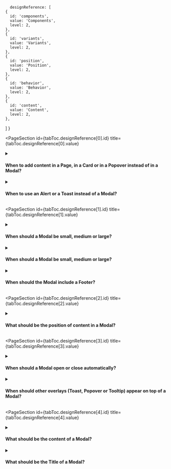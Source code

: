 
      designReference: [
    {
      id: 'components',
      value: 'Components',
      level: 2,
    },
    {
      id: 'variants',
      value: 'Variants',
      level: 2,
    },
    {
      id: 'position',
      value: 'Position',
      level: 2,
    },
    {
      id: 'behavior',
      value: 'Behavior',
      level: 2,
    },
    {
      id: 'content',
      value: 'Content',
      level: 2,
    },
  ]
}

<PageSection
  id={tabToc.designReference[0].id}
  title={tabToc.designReference[0].value}
>

<details>
  <summary><h4>When to add content in a Page, in a Card or in a Popover instead of in a Modal?</h4></summary>
  <div>
    <ul>
        <li>Add content in the Page itself or in a Card when it's always essential for the main job.</li>
        <li>Add content in a Popover when there isn't a lot of content, when it isn't essential for the main job, when it makes sense to keep the Page content visible for comparison, and the trigger that opens it isn't inside a Menu.</li>
    </ul>
  </div>
</details>

<details>
  <summary><h4>When to use an Alert or a Toast instead of a Modal?</h4></summary>
  <div>
    <ul>
        <li>Choose an Alert to notify the merchant and call attention to an information without interrupting the flow. An Alert must load at the same time as the page, it can't appear afterwards.</li>
        <li>Choose a Toast to give brief feedback on ordinary actions that don't require the merchants' exclusive attention. A Toast can appear at any time, such as for actions occurring in the background.</li>
    </ul>
  </div>
</details>

</PageSection>


<PageSection
  id={tabToc.designReference[1].id}
  title={tabToc.designReference[1].value}
>

<details>
  <summary><h4>When should a Modal be small, medium or large?</h4></summary>
  <div>
    In general, the size of the Modal should be chosen so its content can be comfortably consumed. Considering this, follow the recommendations below:
    <ul>
        <li>Use a small Modal to confirm actions. Confirmation messages should always be short enough to comfortably fit in a small modal.</li>
        <li>Use a medium Modal for long texts, such as terms and conditions, since the width has the ideal character count for comfortable reading.</li>
        <li>Use a large Modal only if none of the scenarios above apply and if the content is very related to the main job of the current Page.</li>
    </ul>
  </div>
  <br />
  <div>
    <strong>What to avoid:</strong>
      <ul>
        <li>Avoid using large Modals with columns. The content should be focused in a specific action.</li>
      </ul>
  </div>
</details>

<details>
  <summary><h4>When should a Modal be small, medium or large?</h4></summary>
  <div>
    When the Modal reaches its maximum height, it can have a vertical scroll. Whenever possible, make the content brief and avoid vertical scroll.
  </div>
  <br />
  <div>
    <strong>What to avoid:</strong>
      <ul>
        <li>Don't use vertical scroll in Modals intended at confirming actions.</li>
        <li>Don't leave actions visible only after the user scrolls. Use a Footer to display actions.</li>
      </ul>
  </div>
</details>

<details>
  <summary><h4>When should the Modal include a Footer?</h4></summary>
  <div>
    <ul>
        <li>When the main task of the Modal is to confirm an action or fill in a form, the action should be in a Footer.</li>
        <li>There should always be a <em>Cancel</em> action in the left and an action that submits the information in the right. The <em>Cancel</em> action has the same effect as the <em>Close</em> button in the header.</li>
        <li>When the purpose of a Modal is to select a single item in a list, clicking the item itself should submit the selection. No separate actions should be required.</li>
    </ul>
  </div>
</details>

</PageSection>

<PageSection
  id={tabToc.designReference[2].id}
  title={tabToc.designReference[2].value}
>

<details>
  <summary><h4>What should be the position of content in a Modal?</h4></summary>
  <div>
    If you want to know how to position components in a Modal, read the Position section in the component's documentation.
  </div>
  <br />
  <div>
    <strong>What to avoid:</strong>
    <br />
      Don't position the main actions of a Modal in its body. Always position them in a Footer, following our recommendations.
  </div>
</details>

</PageSection>

<PageSection
  id={tabToc.designReference[3].id}
  title={tabToc.designReference[3].value}
>

<details>
  <summary><h4>When should a Modal open or close automatically?</h4></summary>
  <div>
    Never. A Modal should always be triggered from user action.
  </div>
</details>

<details>
  <summary><h4>When should other overlays (Toast, Popover or Tooltip) appear on top of a Modal?</h4></summary>
  <div>
    <ul>
        <li>If there is a Popover or Tooltip trigger inside the content of a Modal, it can be displayed over the Modal.</li>
        <li>Only critical Toasts should appear on top of a Modal. Success Toasts only appear after the Modal is closed.</li>
    </ul>
  </div>
</details>

</PageSection>

<PageSection
  id={tabToc.designReference[4].id}
  title={tabToc.designReference[4].value}
>

<details>
  <summary><h4>What should be the content of a Modal?</h4></summary>
  <div>
    Conduct UX research to understand the merchants' needs. Display in a Modal the content related to a minor job within a Page's main job. For example, minor jobs can be filling a small form before performing an action (e.g. to create a new release) or viewing additional information (e.g. technical events of an order).
  </div>
</details>

<details>
  <summary><h4>What should be the Title of a Modal?</h4></summary>
  <div>
    <ul>
        <li>In Modals with actions, the Title should include a verb in the infinitive and an object. For example, <em>Create release</em>. When possible, reuse the label of the action that triggered the Modal.</li>
        <li>In Modals that only display information, the Title should act as a label that describes the content of the view. For example, <em>Terms and conditions</em>.</li>
        <li>Use sentence case, but capitalize proper nouns.</li>
    </ul>
  </div>
  <br />
  <div>
    <strong>What to avoid:</strong>
      <ul>
        <li>Don't use punctuation.</li>
        <li>Don't use more than three words.</li>
        <li>Don't use personal pronouns.</li>                
      </ul>
  </div>
</details>


</PageSection>
